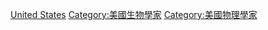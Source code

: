 [[Category:生物物理學家|United States]]
[[Category:美國生物學家|Category:美國生物學家]]
[[Category:美國物理學家|Category:美國物理學家]]